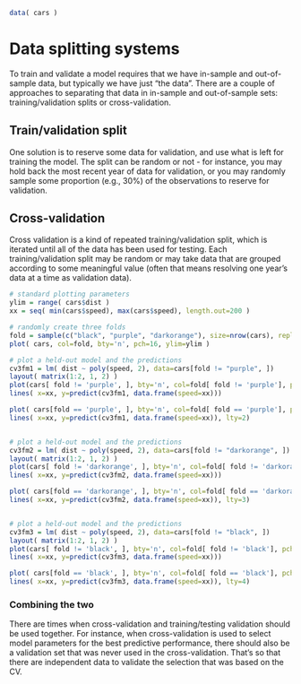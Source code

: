 ```r
data( cars )
```

# Data splitting systems
To train and validate a model requires that we have in-sample and out-of-sample data, but typically we have just "the data". There are a couple of approaches to separating that data in in-sample and out-of-sample sets: training/validation splits or cross-validation.

## Train/validation split
One solution is to reserve some data for validation, and use what is left for training the model. The split can be random or not - for instance, you may hold back the most recent year of data for validation, or you may randomly sample some proportion (e.g., 30%) of the observations to reserve for validation.


## Cross-validation
Cross validation is a kind of repeated training/validation split, which is iterated until all of the data has been used for testing. Each training/validation split may be random or may take data that are grouped according to some meaningful value (often that means resolving one year's data at a time as validation data).

```r
# standard plotting parameters
ylim = range( cars$dist )
xx = seq( min(cars$speed), max(cars$speed), length.out=200 )

# randomly create three folds
fold = sample(c("black", "purple", "darkorange"), size=nrow(cars), replace=TRUE)
plot( cars, col=fold, bty='n', pch=16, ylim=ylim )

# plot a held-out model and the predictions
cv3fm1 = lm( dist ~ poly(speed, 2), data=cars[fold != "purple", ])
layout( matrix(1:2, 1, 2) )
plot(cars[ fold != 'purple', ], bty='n', col=fold[ fold != 'purple'], pch=16, ylim=ylim )
lines( x=xx, y=predict(cv3fm1, data.frame(speed=xx)))

plot( cars[fold == 'purple', ], bty='n', col=fold[ fold == 'purple'], pch=16, ylim=ylim )
lines( x=xx, y=predict(cv3fm1, data.frame(speed=xx)), lty=2)


# plot a held-out model and the predictions
cv3fm2 = lm( dist ~ poly(speed, 2), data=cars[fold != "darkorange", ])
layout( matrix(1:2, 1, 2) )
plot(cars[ fold != 'darkorange', ], bty='n', col=fold[ fold != 'darkorange'], pch=16, ylim=ylim )
lines( x=xx, y=predict(cv3fm2, data.frame(speed=xx)))

plot( cars[fold == 'darkorange', ], bty='n', col=fold[ fold == 'darkorange'], pch=16, ylim=ylim )
lines( x=xx, y=predict(cv3fm2, data.frame(speed=xx)), lty=3)


# plot a held-out model and the predictions
cv3fm3 = lm( dist ~ poly(speed, 2), data=cars[fold != "black", ])
layout( matrix(1:2, 1, 2) )
plot(cars[ fold != 'black', ], bty='n', col=fold[ fold != 'black'], pch=16, ylim=ylim )
lines( x=xx, y=predict(cv3fm3, data.frame(speed=xx)))

plot( cars[fold == 'black', ], bty='n', col=fold[ fold == 'black'], pch=16, ylim=ylim )
lines( x=xx, y=predict(cv3fm3, data.frame(speed=xx)), lty=4)

```

### Combining the two
There are times when cross-validation and training/testing validation should be used together. For instance, when cross-validation is used to select model parameters for the best predictive performance, there should also be a validation set that was never used in the cross-validation. That's so that there are independent data to validate the selection that was based on the CV.





